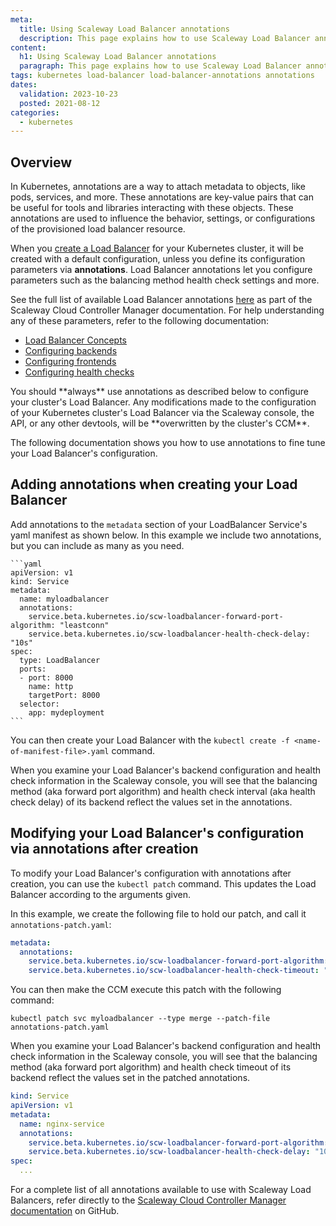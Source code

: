 ```yaml
---
meta:
  title: Using Scaleway Load Balancer annotations
  description: This page explains how to use Scaleway Load Balancer annotations
content:
  h1: Using Scaleway Load Balancer annotations
  paragraph: This page explains how to use Scaleway Load Balancer annotations
tags: kubernetes load-balancer load-balancer-annotations annotations
dates:
  validation: 2023-10-23
  posted: 2021-08-12
categories:
  - kubernetes
---
```


## Overview

In Kubernetes, annotations are a way to attach metadata to objects, like pods, services, and more. These annotations are key-value pairs that can be useful for tools and libraries interacting with these objects. These annotations are used to influence the behavior, settings, or configurations of the provisioned load balancer resource.

When you [create a Load Balancer](/containers/kubernetes/reference-content/kubernetes-load-balancer/) for your Kubernetes cluster, it will be created with a default configuration, unless you define its configuration parameters via **annotations**. Load Balancer annotations let you configure parameters such as the balancing method health check settings and more.

See the full list of available Load Balancer annotations [here](https://github.com/scaleway/scaleway-cloud-controller-manager/blob/master/docs/loadbalancer-annotations.md) as part of the Scaleway Cloud Controller Manager documentation. For help understanding any of these parameters, refer to the following documentation:
- [Load Balancer Concepts](/network/load-balancer/concepts/)
- [Configuring backends](/network/load-balancer/reference-content/configuring-backends/)
- [Configuring frontends](/network/load-balancer/reference-content/configuring-frontends/)
- [Configuring health checks](/network/load-balancer/reference-content/configuring-health-checks/)

<Message type="important">
You should **always** use annotations as described below to configure your cluster's Load Balancer. Any modifications made to the configuration of your Kubernetes cluster's Load Balancer via the Scaleway console, the API, or any other devtools, will be **overwritten by the cluster's CCM**. 
</Message>

The following documentation shows you how to use annotations to fine tune your Load Balancer's configuration.

## Adding annotations when creating your Load Balancer

Add annotations to the `metadata` section of your LoadBalancer Service's yaml manifest as shown below. In this example we include two annotations, but you can include as many as you need.

    ```yaml
    apiVersion: v1
    kind: Service
    metadata:
      name: myloadbalancer
      annotations:
        service.beta.kubernetes.io/scw-loadbalancer-forward-port-algorithm: "leastconn"
        service.beta.kubernetes.io/scw-loadbalancer-health-check-delay: "10s"
    spec:
      type: LoadBalancer
      ports:
      - port: 8000
        name: http
        targetPort: 8000
      selector:
        app: mydeployment
    ```

You can then create your Load Balancer with the `kubectl create -f <name-of-manifest-file>.yaml` command. 

When you examine your Load Balancer's backend configuration and health check information in the Scaleway console, you will see that the balancing method (aka forward port algorithm) and health check interval (aka health check delay) of its backend reflect the values set in the annotations.

## Modifying your Load Balancer's configuration via annotations after creation

To modify your Load Balancer's configuration with annotations after creation, you can use the `kubectl patch` command. This updates the Load Balancer according to the arguments given.

In this example, we create the following file to hold our patch, and call it `annotations-patch.yaml`:

```yaml
metadata:
  annotations:
    service.beta.kubernetes.io/scw-loadbalancer-forward-port-algorithm: "first"
    service.beta.kubernetes.io/scw-loadbalancer-health-check-timeout: "30s"
```

You can then make the CCM execute this patch with the following command:

```
kubectl patch svc myloadbalancer --type merge --patch-file annotations-patch.yaml
```

When you examine your Load Balancer's backend configuration and health check information in the Scaleway console, you will see that the balancing method (aka forward port algorithm) and health check timeout of its backend reflect the values set in the patched annotations.




```yaml
kind: Service
apiVersion: v1
metadata:
  name: nginx-service
  annotations:
    service.beta.kubernetes.io/scw-loadbalancer-forward-port-algorithm: "roundrobin"
    service.beta.kubernetes.io/scw-loadbalancer-health-check-delay: "10s"
spec:
  ...
```

For a complete list of all annotations available to use with Scaleway Load Balancers, refer directly to the [Scaleway Cloud Controller Manager documentation](https://github.com/scaleway/scaleway-cloud-controller-manager/blob/master/docs/loadbalancer-annotations.md) on GitHub.